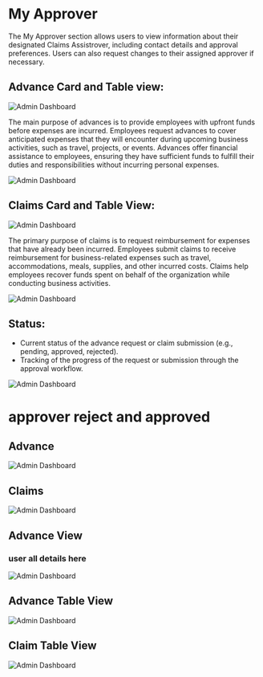 # My Approver

The My Approver section allows users to view information about their designated 
Claims Assistrover, including contact details and approval preferences. Users can also 
request changes to their assigned approver if necessary. 

## Advance Card and Table view:

![Admin Dashboard](../image/advancecard.png)


The main purpose of advances is to provide employees with upfront funds before expenses are incurred. Employees request advances to cover anticipated expenses that they will encounter during upcoming business activities, such as travel, projects, or events. Advances offer financial assistance to employees, ensuring they have sufficient funds to fulfill their duties and responsibilities without incurring personal expenses.

![Admin Dashboard](../image/advancetable.png)

## Claims Card and Table View:

![Admin Dashboard](../image/claimcard.png)


The primary purpose of claims is to request reimbursement for expenses that have already been incurred. Employees submit claims to receive reimbursement for business-related expenses such as travel, accommodations, meals, supplies, and other incurred costs. Claims help employees recover funds spent on behalf of the organization while conducting business activities.

![Admin Dashboard](../image/claimtable.png)


## Status:

- Current status of the advance request or claim submission (e.g., pending, approved, rejected).
- Tracking of the progress of the request or submission through the approval workflow.


![Admin Dashboard](../image/claimcard.png)

# approver reject and approved

## Advance

![Admin Dashboard](../image/approver-1.png)
## Claims

![Admin Dashboard](../image/approver-2.png)
## Advance View

### user all details here

![Admin Dashboard](../image/approver-3.png)

## Advance Table View
![Admin Dashboard](../image/approver-4.png)

## Claim Table View

![Admin Dashboard](../image/approver-5.png)


